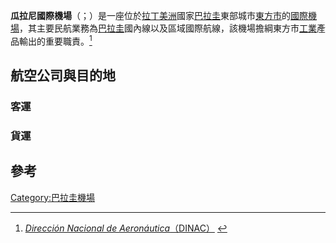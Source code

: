 {{Infobox Airport
| name = 瓜拉尼國際機場<br>Aeropuerto Internacional Guaraní<br>Guaraní International Airport
| nativename =
| image = Guarani airport.jpg
| image-width = 250px
| IATA = AGT
| ICAO = SGES
<center>{{Location map|Paraguay|width=250|float=center
|caption=|mark=Airplane_silhouette.svg|marksize=10
|label=AGT|position=left
|lat_deg=25|lat_min=27|lat_sec=19|lat_dir=S
|lon_deg=54|lon_min=50|lon_sec=36|lon_dir=W
}}<small>機場在巴拉圭的位置</small></center>
| type = 軍民合用
| owner =
| operator =
| city-served =
| location = {{PAR}} [[東方市_(巴拉圭)|東方市]]
| elevation-f = 846
| elevation-m = 258
| coordinates = {{coord|25|27|19|S|054|50|36|W|type:airport|display=title}}
| website =
| metric-rwy = y
| r1-number = 05/23
| r1-length-m = 3,400
| r1-length-f = 11,154
| r1-surface = [[柏油|柏油]]
| stat-year = 2010
| stat1-header = 旅客流量
| stat1-data = 45,566
| stat2-header =
| stat2-data =
| footnotes = 資料來源：DINAC<ref>[http://www.dinac.gov.py/downloads/historico_estadisticas_aig1.pdf DINAC Statistics for the Airport]</ref><br>資料來源：{{tsl|en|DAFIF|}}<ref name=WAD>{{WAD|SGES|source={{tsl|en|DAFIF|}}}}</ref><ref name=GCM>{{GCM|AGT|source={{tsl|en|DAFIF|}}}}</ref>
}}
'''瓜拉尼國際機場'''（{{lang-es|Aeropuerto Internacional Guaraní}}；{{airport codes|AGT|SGES}}）是一座位於[[拉丁美洲|拉丁美洲]]國家[[巴拉圭|巴拉圭]]東部城市[[東方市_(巴拉圭)|東方市]]的[[國際機場|國際機場]]，其主要民航業務為[[巴拉圭|巴拉圭]]國內線以及區域國際航線，該機場擔綱東方市[[工業|工業]]產品輸出的重要職責。<ref>{{es icon}} [http://www.dinac.gov.py/aeropuertos/aeropuertos.php ''Dirección Nacional de Aeronáutica''（DINAC）] {{webarchive|url=https://web.archive.org/web/20080723143551/http://www.dinac.gov.py/aeropuertos/aeropuertos.php |date=2008-07-23 }}</ref>

==航空公司與目的地==
===客運===
{{airport-dest-list
|{{flagicon|PAR}} [[巴拉圭天馬航空|巴拉圭天馬航空]] | 亞松森、聖保羅
}} 
===貨運===
{{Airport-dest-list
|{{flagicon|USA}} [[亞特拉斯航空|亞特拉斯航空]] | 拉哥斯、沙迦、香港
}}

==參考==
{{REFLIST}}

{{機場小作品}}
{{巴拉圭小作品}}

[[Category:巴拉圭機場|Category:巴拉圭機場]]
